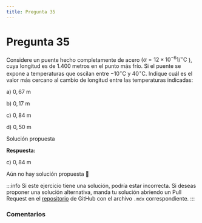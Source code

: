 ```yaml
---
title: Pregunta 35
---
```



# Pregunta 35

<div className="exercise">

Considere un puente hecho completamente de acero $\left(\alpha=12 \times 10^{-6} 1 /{ }^{\circ} \mathrm{C}\right.$ ), cuya longitud es de 1.400 metros en el punto más frío. Si el puente se expone a temperaturas que oscilan entre $-10^{\circ} \mathrm{C}$ y $40^{\circ} \mathrm{C}$. Indique cuál es el valor más cercano al cambio de longitud entre las temperaturas indicadas:

a) $0,67 \mathrm{~m}$

b) $0,17 \mathrm{~m}$

c) $0,84 \mathrm{~m}$

d) $0,50 \mathrm{~m}$
</div>

<MDXDetails>
<summary>Solución propuesta</summary>

<div className="exercise">

**Respuesta:**

c) $0,84 \mathrm{~m}$

Aún no hay solución propuesta 🥲
</div>

:::info
Si este ejercicio tiene una solución, podría estar incorrecta. Si deseas proponer una solución alternativa, manda tu solución abriendo
un Pull Request en el [repositorio](https://github.com/crow-rojas/apuntes-fundamentals/pulls) de GitHub con el archivo
`.mdx` correspondiente.
:::

</MDXDetails>

### Comentarios

<Disqus
  url="https://crow-rojas.github.io/apuntes-fundamentals/docs/science/thermodynamics/exercises/2023-2/p35"
  identifier="docs/science/thermodynamics/exercises/2023-2/p35"
  title="2023-2 Termodinámica - Pregunta 35"
/>
